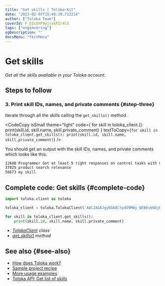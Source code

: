 ```yaml
---
title: "Get skills | Toloka-Kit"
date: "2023-02-07T15:40:39.712214"
author: ["Toloka Team"]
coverId: F_bIcOYF9yjrxkPZrXc3
tags: ["engineering"]
ogDescription: ""
docsMenu: "tkitMenu"
---
```



# Get skills

_Get all the skills available in your Toloka account._

## Steps to follow

<Import/>

<Instantiate/>

### 3. Print skill IDs, names, and private comments {#step-three}

Iterate through all the skills calling the `get_skills()` method.

<CodeCopy
  isSmall
  theme="light"
  code={
    <HighlightChildren language="python">
      for skill in toloka_client.<Term term="get_skills"><GetSkills/></Term>():
      <br/>    print(skill.id, skill.name, skill.private_comment)
    </HighlightChildren>
  }
  textToCopy={`for skill in toloka_client.get_skills():
    print(skill.id, skill.name, skill.private_comment)`}
/>

You should get an output with the skill IDs, names, and private comments which looks like this.

```bash
12648 Programmer Got at least 5 right responses on control tasks with C++ or Python
37825 product search relevance
56673 my skill
```

## Complete code: Get skills {#complete-code}

```python
import toloka.client as toloka

toloka_client = toloka.TolokaClient('AQC2AGAJgyNSA8CtpdO9MWy_QEB6s6kDjHUoElE', 'PRODUCTION')

for skill in toloka_client.get_skills():
    print(skill.id, skill.name, skill.private_comment)
```

<Note mode="tip" title="List of classes and methods used in this recipe">

- _[TolokaClient](/docs-new/toloka-kit/reference/toloka.client.TolokaClient) class_
- _[get_skills()](/docs-new/toloka-kit/reference/toloka.client.TolokaClient.get_skills) method_

</Note>

## See also {#see-also}

- [How does Toloka work?](https://toloka.ai/en/docs/guide/concepts/overview)
- [Sample project recipe](/docs-new/toloka-kit/recipes/learn-basics)
- [More usage examples](/docs-new/toloka-kit/recipes/use-cases)
- [Toloka API: Get list of skills](https://toloka.ai/docs/api/api-reference/#get-/skills)
